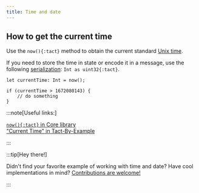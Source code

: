 ```yaml
---
title: Time and date
---
```


## How to get the current time

Use the `now(){:tact}` method to obtain the current standard [Unix time](https://en.wikipedia.org/wiki/Unix_time).

If you need to store the time in state or encode it in a message, use the following [serialization](/book/integers#serialization): `Int as uint32{:tact}`.

```tact
let currentTime: Int = now();

if (currentTime > 1672080143) {
    // do something
}
```

:::note[Useful links:]

  [`now(){:tact}` in Core library](/ref/core-common#now)\
  ["Current Time" in Tact-By-Example](https://tact-by-example.org/04-current-time)

:::

:::tip[Hey there!]

  Didn't find your favorite example of working with time and date? Have cool implementations in mind? [Contributions are welcome!](https://github.com/tact-lang/tact/issues)

:::
